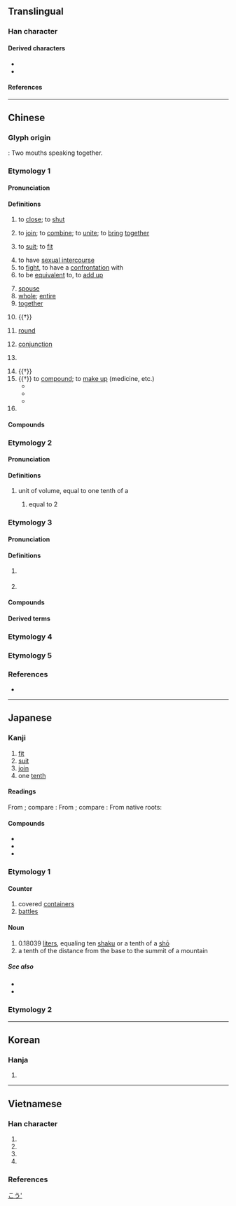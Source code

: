 {{also|台|🈴|閤|会|슴}}
{{character info}}
==Translingual==
{{stroke order|strokes=6}}

===Han character===
{{Han char|rn=30|rad=口|as=03|sn=6|four=80601|canj=OMR|ids=⿱亼口}}

====Derived characters====
* {{l|mul|[[𫡥]], [[佮]], [[冾]], [[哈]], [[垥]], [[姶]], [[峆]], [[帢]], [[㢵]], [[㣛]], [[恰]], [[拾]], [[洽]], [[𪯤]], [[䏩]], [[㭘]], [[烚]], [[𬌗]], [[珨]], [[䢔]], [[䀫]], [[硆]], [[祫]], [[秴]], [[粭]], [[給]] ([[给]]), [[耠]], [[𦕲]], [[䑪]], [[蛤]], [[袷]], [[鿘]], [[詥]], [[𧳇]], [[䞩]], [[跲]], [[鉿]] ([[铪]]), [[鞈]], [[韐]], [[餄]] ([[饸]]), [[鿢]], [[𩩂]], [[𩳋]], [[鮯]] ([[𫚗]]), [[𪑇]], [[䶎]], [[𪘁]], [[㓣]], [[𪠁]], [[郃]], [[㧱]], [[敆]], [[㪉]], [[欱]], [[𤙖]], [[翖]], [[䧻]], [[頜]] ([[颌]]), [[鴿]] ([[鸽]]), [[搿]]}}
* {{l|mul|[[𣭝]], [[㝓]], [[峇]], [[𣆗]], [[荅]], [[䆟]], [[答]], [[𠷡]], [[䨐]], [[𩭆]], [[䶀]], [[𮯚]], [[鿖]], [[𡋛]], [[𪦻]], [[弇]], [[𢙅]], [[拿]], [[𤥓]], [[畣]], [[㿯]], [[盒]], [[𥅽]], [[翕]], [[搻]], [[樖]], [[盫]], [[龕]] ([[龛]]), [[𡄬]], [[匌]], [[匼]], [[㕉]], [[𢈈]], [[㾑]], [[閤]] ([[𬮤]]), [[𦒈]], [[𡇞]]}}

====References====
{{Han ref|kx=0174.240|dkj=03287|dj=0387.170|hdz=10581.010|uh=5408}}

----

==Chinese==
{{zh-forms}}
{{zh-wp|zh}}

===Glyph origin===
{{Han etym}}
{{Han compound|亼|口|t2=mouth|ls=ic}} : Two mouths speaking together.

===Etymology 1===

====Pronunciation====
{{zh-pron
|m=hé
|m-s=ho2
|c=hap6
|h=pfs=ha̍p/kap/kak
|j=hah5
|md=hăk
|mn=ml,jj,tw:ha̍p/xm,qz,jj,tw:ha̍h/zz:a̍h
|mn_note=ha̍p - used only to mean 'join', 'to combine', 'to unite' and literary readings; ha̍h/a̍h - vernacular
|mn-t=hah8/hab8/gab8
|mn-t_note=hab8 - alternative pronunciation for "to close"; gab8 - dialectal usage "combining" (e.g. 合藥)
|w=5hheq,4keq
|w_note=hheq (T5) - regular pronunciation for "together", etc; keq (T4) - alternative pronunciation in certain words like 合算
|mc=1
|oc=2,2
|ma=
|cat=v,a,n,pn
}}

====Definitions====
{{zh-hanzi}}

# to [[close]]; to [[shut]]
#: {{zh-x|合上|close}}
# to [[join]]; to [[combine]]; to [[unite]]; to [[bring]] [[together]]
#: {{zh-x|組合|to assemble}}
#: {{zh-x|集合|to gather, to assemble}}
# to [[suit]]; to [[fit]]
#: {{zh-x|適合|to fit, to suit}}
#: {{zh-x|合適|suitable, fitting}}
#: {{zh-x|魚 和 紅酒 不合。|Fish and red wine don't '''go well together'''.}}
#: {{zh-x|那 個 店 裡 沒有 合 我 尺寸 的 帽子。|There are no hats in that store that '''fit''' me.}}
# to have [[sexual intercourse]]
# to [[fight]], to have a [[confrontation]] with
# to be [[equivalent]] to, to [[add up]]
#: {{zh-x|一 公頃 合 十五 市畝。|A hectare '''is equivalent to''' 15 mu.}}
# [[spouse]]
# [[whole]]; [[entire]]
# [[together]]
#: {{zh-x|這 張 卡片 是 我們 全家 合 送 的。祝 您 母親節 快樂{lè}。|This card comes from the '''whole''' family. Happy Mother's Day.}}
# {{†}} {{zh-alt-form|盒|box}}
# {{lb|zh|game|battle}} [[round]]
# {{lb|zh|astronomy}} [[conjunction]]
# {{lb|zh|Chinese phonetics}} {{zh-short|合口|closed-mouthed}}
# {{†}} {{n-g|Classifier for the number of fights.}}
# {{†}} to [[compound]]; to [[make up]] (medicine, etc.)
#* {{zh-x|又 合 狂藥，令 人 服 之，父子 兄弟 不 相 知識，唯 以 殺害 為{wéi} 事。|ref=Weishu}}
#* {{zh-x|誰 敢 合 毒藥 與 你？這廝 好 大膽 也。|ref=Dou E Yuan}}
#* {{zh-x|吾 家 ^@葛 ^@巾 娘子，手 合 鴆湯，其 速 飲！|ref=Liaozhai}}
# {{surname|zh}}

====Compounds====
{{zh-der|三合|不合|九合|交合|付合|偶合|公合|六合|分合|切合|勘合|化合|匡合|匯合|印合|只合|合上|合下|合伙|合作|合併|合傳|合兒|合刃|合券|合刻|合劑|合力|合十|合口|合同|合唱|合圍|合夥|合奏|合婚|合子|合宅|合宜|合家|合局|合巹|合并|合度|合式|合弦|合影|合後|合從|合意|合成|合戰|合手|合折|合抱|合拍|合掌|合撲|合擊|合攏|合數|合族|合昏|合是|合時|合朔|合本|合板|合格|合機|合款|合歡|合殺|合氣|合沓|合法|合注|合流|合準|合溜|合演|合火|合照|合營|合獨|合球|合理|合璧|合生|合用|合當|合眼|合租|合窆|合符|合算|合約|合縱|合纖|合群|合聲|合股|合苦|合著|合葉|合葬|合計|合該|合謀|合變|合谷|合資|合身|合轍|合辦|合造|合遝|合適|合醵|合金|合鏡|合面|合音|合頭|合體|合髻|合龍|吻合|和合|咬合|四合|回合|場合|夜合|契合|好合|密合|寡合|對合|巧合|布合|愈合|成合|打合|投合|折合|拌合|捏合|捻合|接合|揉合|摻合|撮合|攙合|整合|暌合|暗合|會合|比合|沓合|混合|湊合|溶合|烏合|熱合|牉合|牽合|理合|瓦合|當合|癒合|百合|相合|砌合|符合|簇合|糅合|糾合|納合|索合|組合|結合|統合|綜合|綴合|縫合|縮合|總合|耦合|聚合|聯合|苟合|融合|蟻合|複合|訢合|說合|調合|跑合|迎合|迴合|連合|遇合|適合|配合|重合|野合|鈿合|關合|集合|離合|鬥合|鳩合|黏合|齧合|久合垸|三合院|三合垸|合心|拼合|三合會|志同道合|媾合|合時宜|固拉合瑪|合浦|西合休|阿合雅|合肥|袂合:bē ha̍h;Min Nan|吾合沙魯}}

===Etymology 2===

====Pronunciation====
{{zh-pron
|m=gě
<!--
|m-s=go2
|m-s_note=substitution character
-->
|c=gap3
|h=pfs=khap
|mn=ml,jj,tw:kap
|mn_note=literary reading
|mn-t=hah8
|mc=2
|oc=1,1
|cat=n
}}

====Definitions====
{{zh-hanzi}}

# unit of volume, equal to one tenth of a {{zh-l|升}}
## {{lb|zh|Han dynasty}} equal to 2 {{zh-l|龠}}

===Etymology 3===

====Pronunciation====
{{zh-pron
|m=hé
|c=ho4
|h=
|mn=xm:hōⁿ
|mn-t=ho5
|cat=n
}}

====Definitions====
{{zh-hanzi}}

# {{lb|zh|music}} {{ng|[[Kunqu]] [[gongche]] [[notation]] for the [[note]] [[low sol]] (5̣).}}
# {{lb|zh|music}} {{ng|[[Cantonese opera]] [[gongche]] [[notation]] for the [[note]] [[low sol]] (5̣).}}

====Compounds====
{{zh-der|合尺}}

====Derived terms====
{{zh-der|𪛗|佮:ho4;Cantonese}}

===Etymology 4===
{{zh-see|閤|s|to [[close]], to [[shut]]; [[all of]], [[whole]] of}}

===Etymology 5===
{{zh-see|盒|ss}}

===References===
* {{R:yue:Hanzi}}

{{zh-cat|Elementary}}

----

==Japanese==

===Kanji===
{{ja-kanji|grade=2|rs=口03}}

# [[fit]]
# [[suit]]
# [[join]]
# one [[tenth]]

====Readings====
From {{der|ja|ltc|-}} {{ltc-l|合|id=1}}; compare {{cog|cmn|合|tr=hé, gě}}:
{{ja-readings
|goon=ごう<ごふ
|kanon=こう<かふ
|kanyoon=かっ, がっ, ごう<がふ
}}
From {{der|ja|ltc|-}} {{ltc-l|合|id=2}}; compare {{cog|cmn|合|tr=gě}}:
{{ja-readings
|goon=こう<こふ
|kanon=こう<かふ
}}
From native {{w|Japanese_language|Japanese}} roots:
{{ja-readings
|kun=あ-う<あ-ふ, あ-わす<あ-はす, あ-わせる<あ-はせる, あ-い<あ-ひ, あつ-まる, あつ-める, あわい-<あはひ-, あ-わさる<あ-はさる, あわ-せ<あは-せ
|nanori=あい, あう, かい, はる, よし
}}

====Compounds====
* {{ja-r|合%憎|あい%にく|gloss=[[unfortunately]]}}
* {{ja-r|連%合|れん%ごう|gloss=[[union]], [[alliance]], [[combination]]}}
* {{ja-r|総%合|そう%ごう|gloss=synthesis, consolidation}}

===Etymology 1===
{{ja-kanjitab|ごう|yomi=o}}

====Counter====
{{ja-pos|ごう|hhira=がふ|counter}}

# covered [[container]]s
# [[battle]]s

====Noun====
{{ja-noun|ごう|hhira=がふ}}

# 0.18039 [[liter]]s, equaling ten [[shaku]] or a tenth of a [[shō]]
# a tenth of the distance from the base to the summit of a mountain

=====See also=====
* {{ja-r|升|ます}}
* {{ja-r|勺|しゃく}}

===Etymology 2===
{{ja-kanjitab|あ|o1=い|yomi=k}}
{{ja-see|あい}}

[[Category:ja:Units of measure|こう']]

----

==Korean==

===Hanja===
{{ko-hanja|합하다|합할|합}}

# {{hanja form of|합|to [[unite]]}}

----

==Vietnamese==

===Han character===
{{vi-readings|rs=口03
|hanviet=hợp-tdcndg;tdcntd;tvctdhv;hvttd;tchvtd, hiệp-tvctdhv;hvttd;tchvtd, hạp-gdhn;tvctdhv, cáp-tvctdhv;hvttd
|phienthiet=
|nom=hợp-tdcndg;tdcntd;gdhn, họp-tdcndg;tdcntd;gdhn, hiệp-tdcndg;tdcntd, hạp-gdhn, cáp-tdcndg, cóp-gdhn, gộp-gdhn, sáp-tdcndg
}}

# {{han tu form of|hợp|to [[unite]], [[suitable]]}}
# {{han tu form of|hiệp|[[unite]]}}
# {{han tu form of|hạp|to [[unite]], [[suitable]] (rare spelling of {{l|vi|hợp}})}}
# {{nom form of|sáp|flexible material used to store cosmetics}}

===References===
<references/>